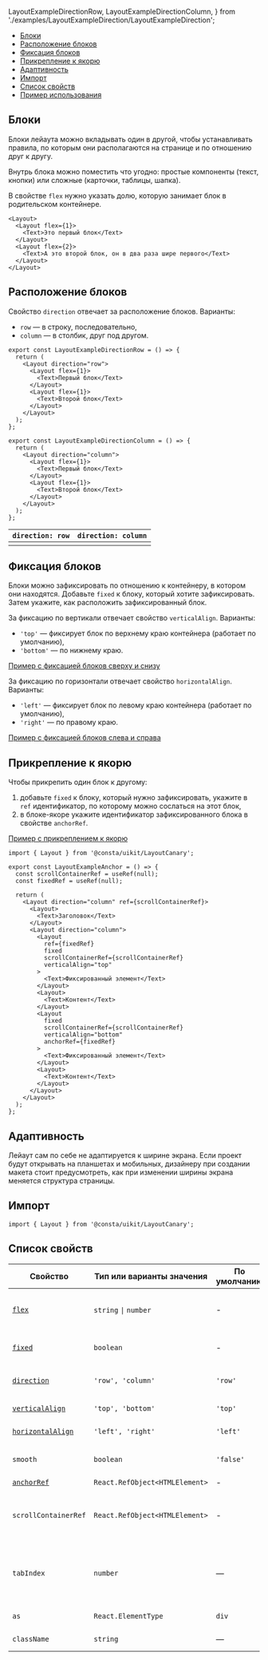   LayoutExampleDirectionRow,
  LayoutExampleDirectionColumn,
} from './examples/LayoutExampleDirection/LayoutExampleDirection';

<MdxMenu>

- [Блоки](#блоки)
- [Расположение блоков](#порядок-блоков)
- [Фиксация блоков](#фиксация-блоков)
- [Прикрепление к якорю](#прикрепление-к-якорю)
- [Адаптивность](#адаптивность)
- [Импорт](#импорт)
- [Список свойств](#список-свойств)
- [Пример использования](#пример)

</MdxMenu>

## Блоки

Блоки лейаута можно вкладывать один в другой, чтобы устанавливать правила,
по которым они располагаются на странице и по отношению друг к другу.

Внутрь блока можно поместить что угодно: простые компоненты (текст, кнопки) или сложные
(карточки, таблицы, шапка).

В свойстве `flex` нужно указать долю, которую занимает блок в родительском контейнере.

```tsx
<Layout>
  <Layout flex={1}>
    <Text>Это первый блок</Text>
  </Layout>
  <Layout flex={2}>
    <Text>А это второй блок, он в два раза шире первого</Text>
  </Layout>
</Layout>
```

<LayoutExampleBasic />

## Расположение блоков

Свойство `direction` отвечает за расположение блоков. Варианты:

- `row` — в строку, последовательно,
- `column` — в столбик, друг под другом.

```tsx
export const LayoutExampleDirectionRow = () => {
  return (
    <Layout direction="row">
      <Layout flex={1}>
        <Text>Первый блок</Text>
      </Layout>
      <Layout flex={1}>
        <Text>Второй блок</Text>
      </Layout>
    </Layout>
  );
};

export const LayoutExampleDirectionColumn = () => {
  return (
    <Layout direction="column">
      <Layout flex={1}>
        <Text>Первый блок</Text>
      </Layout>
      <Layout flex={1}>
        <Text>Второй блок</Text>
      </Layout>
    </Layout>
  );
};
```

| `direction: row`             | `direction: column`             |
| ---------------------------- | ------------------------------- |
| <LayoutExampleDirectionRow/> | <LayoutExampleDirectionColumn/> |

## Фиксация блоков

Блоки можно зафиксировать по отношению к контейнеру, в котором они находятся.
Добавьте `fixed` к блоку, который хотите зафиксировать. Затем укажите, как расположить
зафиксированный блок.

За фиксацию по вертикали отвечает свойство `verticalAlign`. Варианты:

- `'top'` — фиксирует блок по верхнему краю контейнера (работает по умолчанию),
- `'bottom'` — по нижнему краю.

[Пример с фиксацией блоков сверху и снизу](?path=/story/components-layout--with-fixed-vertical)

За фиксацию по горизонтали отвечает свойство `horizontalAlign`. Варианты:

- `'left'` — фиксирует блок по левому краю контейнера (работает по умолчанию),
- `'right'` — по правому краю.

[Пример с фиксацией блоков слева и справа](?path=/story/components-layout--with-fixed-horizontal)

## Прикрепление к якорю

Чтобы прикрепить один блок к другому:

1. добавьте `fixed` к блоку, который нужно зафиксировать, укажите в `ref` идентификатор,
   по которому можно сослаться на этот блок,
2. в блоке-якоре укажите идентификатор зафиксированного блока в свойстве `anchorRef`.

[Пример с прикреплением к якорю](?path=/story/components-layout--with-anchor)

```tsx
import { Layout } from '@consta/uikit/LayoutCanary';

export const LayoutExampleAnchor = () => {
  const scrollContainerRef = useRef(null);
  const fixedRef = useRef(null);

  return (
    <Layout direction="column" ref={scrollContainerRef}>
      <Layout>
        <Text>Заголовок</Text>
      </Layout>
      <Layout direction="column">
        <Layout
          ref={fixedRef}
          fixed
          scrollContainerRef={scrollContainerRef}
          verticalAlign="top"
        >
          <Text>Фиксированный элемент</Text>
        </Layout>
        <Layout>
          <Text>Контент</Text>
        </Layout>
        <Layout
          fixed
          scrollContainerRef={scrollContainerRef}
          verticalAlign="bottom"
          anchorRef={fixedRef}
        >
          <Text>Фиксированный элемент</Text>
        </Layout>
        <Layout>
          <Text>Контент</Text>
        </Layout>
      </Layout>
    </Layout>
  );
};
```

## Адаптивность

Лейаут сам по себе не адаптируется к ширине экрана. Если проект будут открывать на планшетах и мобильных, дизайнеру при создании макета стоит предусмотреть, как при изменении ширины экрана меняется структура страницы.

## Импорт

```tsx
import { Layout } from '@consta/uikit/LayoutCanary';
```

## Список свойств

| Свойство                                  | Тип или варианты значения             | По умолчанию | Описание                                                                          |
| ----------------------------------------- | ------------------------------------- | ------------ | --------------------------------------------------------------------------------- |
| [`flex`](#блоки)                          | `string` <code>&#124;</code> `number` | -            | Доля, которую занимает блок во флекс-контейнере                                   |
| [`fixed`](#фиксация-блока)                | `boolean`                             | -            | Фиксирует блок внутри контейнера                                                  |
| [`direction`](#расположение-блоков)       | `'row', 'column'`                     | `'row'`      | Расположение блоков внутри компонента                                             |
| [`verticalAlign`](#расположение-блоков)   | `'top', 'bottom'`                     | `'top'`      | Фиксация по вертикали                                                             |
| [`horizontalAlign`](#расположение-блоков) | `'left', 'right'`                     | `'left'`     | Фиксация по горизонтали                                                           |
| `smooth`                                  | `boolean`                             | `'false'`    | Более плавное отображение при прокрутке                                           |
| [`anchorRef`](#прикрепление-к-якорю)      | `React.RefObject<HTMLElement>`        | -            | см. [Popover](?path=/docs/components-popover--popover-positioned-by-coords-story) |
| `scrollContainerRef`                      | `React.RefObject<HTMLElement>`        | -            | Контейнер прокрутки, внутри которого фиксируется блок                             |
| `tabIndex`                                | `number`                              | —            | Порядковый номер при переходе между элементами интерфейса по клавише **tab**      |
| `as`                                      | `React.ElementType`                   | `div`        | HTML-тег для кнопки                                                               |
| `className`                               | `string`                              | —            | Дополнительные CSS-классы                                                         |
